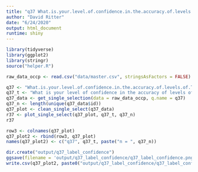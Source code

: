 ```yaml
---
title: "q37 What.is.your.level.of.confidence.in.the.accuracy.of.levels.of.THC.CBD.stated.on.product.labels."
author: "David Ritter"
date: "6/24/2020"
output: html_document
runtime: shiny
---
```


```r
library(tidyverse)
library(ggplot2)
library(stringr)
source("helper.R")
```

```r
raw_data_occp <- read.csv("data/master.csv", stringsAsFactors = FALSE)
```

```r
q37 <- "What.is.your.level.of.confidence.in.the.accuracy.of.levels.of.THC.CBD.stated.on.product.labels."
q37_t <- "What is your level of confidence in the accuracy of levels of THC/CBD stated on product labels?"
q37_data <- get_single_selection(data = raw_data_occp, q.name = q37)
q37_n <- length(unique(q37_data$id))
q37_plot <- clean_single_select(q37_data)
r37 <- plot_single_select(q37_plot, q37_t, q37_n)
r37
```

```r
row3 <- colnames(q37_plot)
q37_plot2 <- rbind(row3, q37_plot)
names(q37_plot2) <- c("q37", q37_t, paste("n = ", q37_n))
```

```r
dir.create("output/q37_label_confidence")
ggsave(filename = 'output/q37_label_confidence/q37_label_confidence.png', plot = r37, device = 'png')
write.csv(q37_plot2, paste0("output/q37_label_confidence/q37_label_confidence_", q37_n,".csv"), row.names=F)
```

